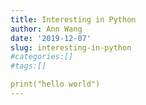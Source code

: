```yaml
---
title: Interesting in Python
author: Ann Wang
date: '2019-12-07'
slug: interesting-in-python
#categories:[]
#tags:[]

print("hello world")
---
```

